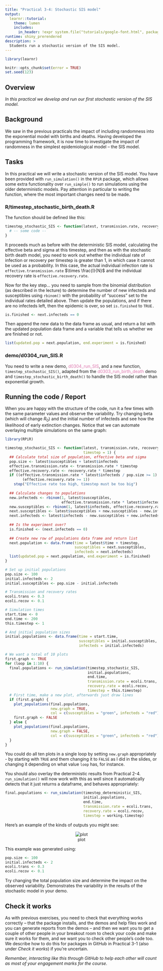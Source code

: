 ```yaml
---
title: "Practical 3-4: Stochastic SIS model"
output: 
  learnr::tutorial:
    theme: lumen
    includes:
      in_header: !expr system.file("tutorials/google-font.html", package = "RPiR")
runtime: shiny_prerendered
description: >
  Students run a stochastic version of the SIS model.
---
```


```r
library(learnr)

knitr::opts_chunk$set(error = TRUE)
set.seed(123)
```

## Overview

*In this practical we develop and run our first stochastic version of the SIS model.*

## Background

We saw in the previous practicals the impact of including randomness into the
exponential model with births and deaths. Having developed the programming 
framework, it is now time to investigate the impact of randomness in the 
simplest epidemiological model – the SIS model.

## Tasks

In this practical we will write a stochastic version of the SIS model. You have 
been provided with `run_simulation()` in the `RPiR` package, which allows some 
extra functionality over `run_simple()` to run simulations using the older
deterministic models. Pay attention in particular to writing 
the function, where the most important changes need to be made.

### R/timestep_stochastic_birth_death.R

The function should be defined like this:

```r
timestep_stochastic_SIS <- function(latest, transmission.rate, recovery.rate, timestep) {
  # -- some code --
}
```

It proceeds much as before with the deterministic SIS model, calculating the 
effective beta and sigma at this timestep, and then as with the stochastic birth 
death model, you need to work out whether the individual rate of infection or 
recovery per timestep is greater than 1, in which case it cannot be used as a
probability. In this case, the actual individual infection rate is 
`effective.transmission.rate` $\times \frac{I}{N}$ and the individual recovery 
rate is `effective.recovery.rate`.

Now for the key step... you need to sample from the binomial distribution (as 
described in the lecture) to determine the number of new infecteds and 
susceptibles using `rbinom()` with the probability of "success" set to the
individual rates detailed above. Then update the populations, and if there are
no infecteds left, then the epidemic is over, so set `is.finished` to `TRUE.` 

```r
is.finished <- next.infecteds == 0
```

Then append the new data to the data frame as usual, and return a list with the
updated population data frame and a variable that tells us whether we are 
finished or not.

```r
list(updated.pop = next.population, end.experiment = is.finished)
```

### demo/d0304_run_SIS.R

You need to write a new demo, <span style="color: #de77ae;">d0304_run_SIS</span>, and 
a new function, `timestep_stochastic_SIS()`, adapted from the
<span style="color: #de77ae;">d0303_run_birth_death</span> demo and
`timestep_stochastic_birth_death()` to handle the SIS model rather than 
exponential growth. 

## Running the code / Report

When you are happy with the structure of the code, run it a few times with the 
same parameter values and observe the variability. Try changing beta (which will
change $R_0$) and the initial number of infecteds and see how the likelihood of
early extinction changes. Notice that we can automate overlaying multiple 
simulations on the same graph:

```r
library(RPiR)

timestep_stochastic_SIS <- function(latest, transmission.rate, recovery.rate, 
                                    timestep = 1) {
  ## Calculate total size of population, effective beta and sigma
  pop.size <- latest$susceptibles + latest$infecteds
  effective.transmission.rate <- transmission.rate * timestep
  effective.recovery.rate <- recovery.rate * timestep
  if ((effective.transmission.rate * latest$infecteds / pop.size >= 1) ||
        (effective.recovery.rate >= 1))
    stop("Effective rate too high, timestep must be too big")
  
  ## Calculate changes to populations
  new.infecteds <- rbinom(1, latest$susceptibles,
                          effective.transmission.rate * latest$infecteds / pop.size)
  new.susceptibles <- rbinom(1, latest$infecteds, effective.recovery.rate) 
  next.susceptibles <- latest$susceptibles + new.susceptibles - new.infecteds
  next.infecteds <- latest$infecteds - new.susceptibles + new.infecteds
  
  ## Is the experiment over?
  is.finished <- (next.infecteds == 0)
  
  ## Create new row of populations data frame and return list
  next.population <- data.frame(time = latest$time + timestep,
                                susceptibles = next.susceptibles,
                                infecteds = next.infecteds)
  list(updated.pop = next.population, end.experiment = is.finished)
}

# Set up initial populations
pop.size <- 100
initial.infecteds <- 2
initial.susceptibles <- pop.size - initial.infecteds

# Transmission and recovery rates
ecoli.trans <- 0.3
ecoli.recov <- 0.1

# Simulation times
start.time <- 0
end.time <- 200
this.timestep <- 1

# And initial population sizes
initial.populations <- data.frame(time = start.time,
                                  susceptibles = initial.susceptibles,
                                  infecteds = initial.infecteds)
```

```r
# We want a total of 10 plots
first.graph <- TRUE 
for (loop in 1:10) {
  final.populations <- run_simulation(timestep_stochastic_SIS,
                                      initial.populations,
                                      end.time,
                                      transmission.rate = ecoli.trans, 
                                      recovery.rate = ecoli.recov, 
                                      timestep = this.timestep)
  # First time, make a new plot, afterwards just draw lines
  if (first.graph) {
    plot_populations(final.populations,
                     new.graph = TRUE, 
                     col = c(susceptibles = "green", infecteds = "red"))
    first.graph <- FALSE 
  } else {
    plot_populations(final.populations,
                     new.graph = FALSE,
                     col = c(susceptibles = "green", infecteds = "red"))
  }
}
```

You could do all ten plots in a single loop by setting `new.graph` appropriately
- by starting with `TRUE` and them changing it to `FALSE` as I did in the slides,
or changing it depending on what value `loop` has, for instance.  

You should also overlay the deterministic results from Practical 2-4. 
`run_simulation()` will now work with this as well since it automatically 
detects that it just returns a dataframe, and behaves appropriately:

```r
final.populations <- run_simulation(timestep_deterministic_SIS, 
                                    initial.populations,
                                    end.time,
                                    transmission.rate = ecoli.trans,
                                    recovery.rate = ecoli.recov, 
                                    timestep = working.timestep)
```

Here's an example of the kinds of outputs you might see:

<center>![plot](images/3-4.gif)</center>

This example was generated using:

```r
pop.size <- 100
initial.infecteds <- 2
ecoli.trans <- 0.3
ecoli.recov <- 0.1
```

Try changing 
the total population size and determine the impact on the observed variability.
Demonstrates the variability in the results of the stochastic model in your demo.

## Check it works

As with previous exercises, you need to check that everything works correctly --
that the package installs, and the demos and help files work and you can
generate reports from the demos -- and then we want you to get a couple of other
people in your breakout room to check your code and make sure it works for them,
and we want you to check other people's code too. We describe how to do this for
packages in GitHub in Practical 3-1 (also under *Check it works*) if you're
uncertain.

*Remember, interacting like this through GitHub to help each other will count as
most of your engagement marks for the course.*
